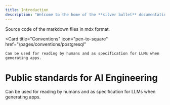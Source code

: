 ```yaml
---
title: Introduction
description: "Welcome to the home of the **silver bullet** documentation"
---
```


<CardGroup cols={2}>
  <Card
    title="GitHub Repository"
    icon="github"
    href="https://github.com/rodislav/docs"
  >
    Source code of the markdown files in mdx format.
  </Card>

  <Card
    title="Conventions"
    icon="pen-to-square"
    href="/pages/conventions/postgresql"
  >
    Can be used for reading by humans and as specification for LLMs when generating apps.
  </Card>

</CardGroup>

# Public standards for AI Engineering

<CardGroup cols={2}>
  <Card
    title="Model Spec"
    icon="link"
    href="https://model-spec.openai.com"
  >
    Can be used for reading by humans and as specification for LLMs when generating apps.
  </Card>

</CardGroup>
